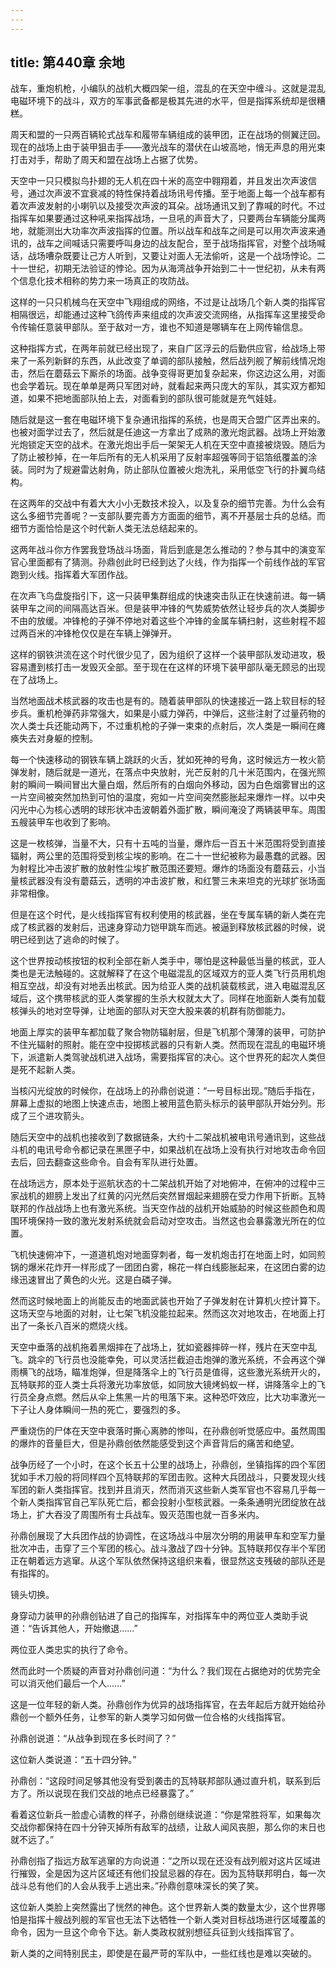 ```yaml
---
---
---
```

title: 第440章 余地
---



战车，重炮机枪，小编队的战机大概四架一组，混乱的在天空中缠斗。这就是混乱电磁环境下的战斗，双方的军事武备都是极其先进的水平，但是指挥系统却是很糟糕。

周天和盟的一只两百辆轮式战车和履带车辆组成的装甲团，正在战场的侧翼迂回。现在的战场上由于装甲狙击手——激光战车的潜伏在山坡高地，悄无声息的用光束打击对手，帮助了周天和盟在战场上占据了优势。

天空中一只只模拟鸟扑翅的无人机在四十米的高空中翱翔着，并且发出次声波信号，通过次声波不宜衰减的特性保持着战场讯号传播。至于地面上每一个战车都有着次声波发射的小喇叭以及接受次声波的耳朵。战场通讯又到了靠喊的时代。不过指挥车如果要通过这种吼来指挥战场，一旦吼的声音大了，只要两台车辆能分属两地，就能测出大功率次声波指挥的位置。所以战车和战车之间是可以用次声波来通讯的，战车之间喊话只需要呼叫身边的战友配合，至于战场指挥官，对整个战场喊话，战场嘈杂既要让己方人听到，又要让对面人无法偷听，这是一个战场悖论。二十一世纪，初期无法验证的悖论。因为从海湾战争开始到二十一世纪初，从未有两个信息化技术相称的势力来一场真正的攻防战。

这样的一只只机械鸟在天空中飞翔组成的网络，不过是让战场几个新人类的指挥官相隔很远，却能通过这种飞鸽传声来组成的次声波交流网络，从指挥车这里接受命令传输任意装甲部队。至于敌对一方，谁也不知道是哪辆车在上网传输信息。

这种指挥方式，在两年前就已经出现了，来自广区浮云的后勤供应官，给战场上带来了一系列新鲜的东西，从此改变了单调的部队接触，然后战列舰了解前线情况炮击，然后在蘑菇云下厮杀的场面。战争变得哥更加复杂起来，你这边这么用，对面也会学着玩。现在单单是两只军团对峙，就看起来两只庞大的军队，其实双方都知道，如果不把地面部队拍上去，对面看到的部队很可能就是充气娃娃。

随后就是这一套在电磁环境下复杂通讯指挥的系统，也是周天合盟广区弄出来的。也被对面学过去了，然后就是任迪这一方拿出了成熟的激光炮武器。战场上开始激光炮锁定天空的战术。在激光炮出手后一架架无人机在天空中直接被烧毁。随后为了防止被秒掉，在一年后所有的无人机采用了反射率超强等同于铝箔纸覆盖的涂装。同时为了规避雷达射角，防止部队位置被火炮洗礼，采用低空飞行的扑翼鸟结构。

在这两年的交战中有着大大小小无数技术投入，以及复杂的细节完善。为什么会有这么多细节完善呢？一支部队要完善方方面面的细节，离不开基层士兵的总结。而细节方面恰恰是这个时代新人类无法总结起来的。

这两年战斗你方作罢我登场战斗场面，背后到底是怎么推动的？参与其中的演变军官心里面都有了猜测。孙鼎创此时已经到达了火线，作为指挥一个前线作战的军官跑到火线。指挥着大军团作战。

在次声飞鸟盘旋指引下，这一只装甲集群组成的快速突击队正在快速前进。每一辆装甲车之间的间隔高达百米。但是装甲冲锋的气势威势依然让轻步兵的次人类脚步不由的放缓。冲锋枪的子弹不停地对着这些个冲锋的金属车辆扫射，这些射程不超过两百米的冲锋枪仅仅是在车辆上弹弹开。

这样的钢铁洪流在这个时代很少见了，因为组织了这样一个装甲部队发动进攻，极容易遭到核打击一发毁灭全部。至于现在在这样的环境下装甲部队毫无顾忌的出现在了战场上。

当然地面战术核武器的攻击也是有的。随着装甲部队的快速接近一路上软目标的轻步兵。重机枪弹药非常强大，如果是小威力弹药，中弹后，这些注射了过量药物的次人类士兵还能动两下，不过重机枪的子弹一束束的点射后，次人类是一瞬间在瘫痪失去对身躯的控制。

每一个快速移动的钢铁车辆上跳跃的火舌，犹如死神的号角，这时候远方一枚火箭弹发射，随后就是一道光，在落点中央放射，光芒反射的几十米范围内，在强光照射的瞬间一瞬间冒出大量白烟，然后所有的白烟向外移动，因为白色烟雾冒出的这一片空间被突然加热到可怕的温度，宛如一片空间突然膨胀起来爆炸一样。以中央闪光中心为核心透明的球形状冲击波朝着外面扩散，瞬间淹没了两辆装甲车。周围五艘装甲车也收到了影响。

这是一枚核弹，当量不大，只有十五吨的当量，爆炸后一百五十米范围将受到直接辐射，两公里的范围将受到核尘埃的影响。在二十一世纪被称为最愚蠢的武器。因为射程比冲击波扩散的放射性尘埃扩散范围还要短。爆炸的场面没有蘑菇云，小当量核武器没有没有蘑菇云，透明的冲击波扩散，和红警三未来坦克的光球扩张场面非常相像。

但是在这个时代，是火线指挥官有权利使用的核武器，坐在专属车辆的新人类在完成了核武器的发射后，迅速身穿动力铠甲跳车而逃。被逼到释放核武器的时候，说明已经到达了逃命的时候了。

这个世界按动核按钮的权利全部在新人类手中，哪怕是这种最低当量的核武，亚人类也是无法触碰的。这就解释了在这个电磁混乱的区域双方的亚人类飞行员用机炮相互空战，却没有对地丢出核武。因为给亚人类的战机装载核武，进入电磁混乱区域后，这个携带核武的亚人类掌握的生杀大权就太大了。同样在地面新人类有加载核弹头的地对空导弹，让地面的部队对天空大股来袭的机群有防御能力。

地面上厚实的装甲车都加载了聚合物防辐射层，但是飞机那个薄薄的装甲，可防护不住光辐射的照射。能在空中投掷核武器的只有新人类。然而现在混乱的电磁环境下，派遣新人类驾驶战机进入战场，需要指挥官的决心。这个世界死的起次人类但是死不起新人类。

当核闪光绽放的时候你，在战场上的孙鼎创说道：“一号目标出现。”随后手指在，屏幕上虚拟的地图上快速点击，地图上被用蓝色箭头标示的装甲部队开始分列。形成了三个进攻箭头。

随后天空中的战机也接收到了数据链条，大约十二架战机被电讯号通讯到，这些战斗机的电讯号命令都记录在黑匣子中，如果战机在战场上没有执行对地攻击命令回去后，回去翻查这些命令。自会有军队进行处置。

在战场远方，原本处于巡航状态的十二架战机开始了对地俯冲，在俯冲的过程中三家战机的翅膀上发出了红黄的闪光然后突然冒烟起来翅膀在受力作用下折断。瓦特联邦的作战战场上也有激光系统。当天空作战的战机开始威胁的时候这些颜色和周围环境保持一致的激光发射系统就会启动对空攻击。当然这也会暴露激光所在的位置。

飞机快速俯冲下，一道道机炮对地面穿刺者，每一发机炮击打在地面上时，如同煎锅的爆米花炸开一样形成了一团团白雾，棉花一样白线膨胀起来，在这团白雾的边缘迅速冒出了黄色的火光。这是白磷子弹。

然而这时候地面上的尚能反击的地面武装也开始了子弹发射在计算机火控计算下。这场天空与地面的对射，让七架飞机没能拉起来。然而这次对地攻击，在地面上打出了一条长八百米的燃烧火线。

天空中垂落的战机拖着黑烟摔在了战场上，犹如瓷器摔碎一样，残片在天空中乱飞。跳伞的飞行员也没能幸免，可以灵活拦截迫击炮弹的激光系统，不会再这个弹雨横飞的战场，瞄准炮弹，但是降落伞上的飞行员是值得，这些激光系统开火的，瓦特联邦的亚人类士兵将激光功率放低，如同放大镜烤蚂蚁一样，讲降落伞上的飞行员全身点燃。然后从伞上焦黑一片的甩落下来。这种恐吓效应，比大功率激光一下子让人身体瞬间一热的死亡，要强烈的多。

严重烧伤的尸体在天空中衰落时撕心离肺的惨叫，在孙鼎创听觉感应中。虽然周围的爆炸的音量巨大，但是孙鼎创依然能感受到这个声音背后的痛苦和绝望。

战争历经了一个小时，在这个长五十公里的战场上，孙鼎创，坐镇指挥的四个军团犹如手术刀般的将同样四个瓦特联邦的军团击败。这种大兵团战斗，只要发现火线军团的新人类指挥官。找到并且消灭，然而消灭这些新人类军官也不容易几乎每一个新人类指挥官自己军队死亡后，都会投射小型核武器。一条条通明光团绽放在战场上，扩大吞没了周围所有士兵战车。毁灭范围也就一百多米内。

孙鼎创展现了大兵团作战的协调性，在这场战斗中层次分明的用装甲车和空军力量批次冲击，击穿了三个军团的核心。战斗激战了四十分钟。瓦特联邦仅存半个军团正在朝着远方逃窜。从这个军队依然保持这组织来看，很显然这支残破的部队还是有指挥的。

镜头切换。

身穿动力装甲的孙鼎创钻进了自己的指挥车，对指挥车中的两位亚人类助手说道：“告诉其他人，开始撤退……”

两位亚人类忠实的执行了命令。

然而此时一个质疑的声音对孙鼎创问道：“为什么？我们现在占据绝对的优势完全可以消灭他们最后一个人……”

这是一位年轻的新人类。孙鼎创作为优异的战场指挥官，在去年起后方就开始给孙鼎创一个额外任务，让参军的新人类学习如何做一位合格的火线指挥官。

孙鼎创说道：“从战争到现在多长时间了？”

这位新人类说道：“五十四分钟。”

孙鼎创：“这段时间足够其他没有受到袭击的瓦特联邦部队通过直升机，联系到后方了。所以说现在我们交战的地点已经暴露了。”

看着这位新兵一脸虚心请教的样子，孙鼎创继续说道：“你是常胜将军，如果每次交战你都保持在四十分钟灭掉所有敌军的战绩，让敌人闻风丧胆，那么你的末日也就不远了。”

孙鼎创指了指远方敌军逃窜的方向说道：“之所以现在还没有战列舰对这片区域进行摧毁，全是因为这片区域还有他们投鼠忌器的存在。因为瓦特联邦明白，每一次战斗总有他们的人会从我手上逃出来。”孙鼎创意味深长的笑了笑。

这位新人类脸上突然露出了恍然的神色。这个世界新人类的数量太少，这个世界哪怕是指挥十艘战列舰的军官也无法下达牺牲一个新人类对目标战场进行区域覆盖的命令，因为一旦这个命令下达。新人类政权就别想征兵征到火线指挥官了。

新人类的之间特别民主，即使是在最严苛的军队中，一些红线也是难以突破的。